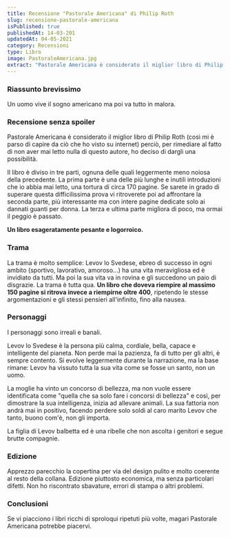 ```yaml
---
title: Recensione "Pastorale Americana" di Philip Roth
slug: recensione-pastorale-americana
isPublished: true
publishedAt: 14-03-201
updatedAt: 04-05-2021 
category: Recensioni
type: Libro
image: PastoraleAmericana.jpg
extract: "Pastorale Americana è considerato il miglior libro di Philip Roth (così mi è parso di capire da ciò che ho visto su internet) perciò, per rimediare al fatto di non aver mai letto nulla di questo autore, ho deciso di dargli una possibilità. Il libro è diviso in tre parti, ognuna delle quali leggermente meno noiosa della precedente. La prima parte è una delle più lunghe e inutili introduzioni che io abbia mai letto, una tortura di circa 170 pagine. Se sarete in grado di superare questa difficilissima prova vi ritroverete poi ad affrontare la seconda parte, più interessante ma con intere pagine dedicate solo ai dannati guanti per donna. La terza e ultima parte migliora di poco, ma ormai il peggio è passato."
---
```


<Book slug="pastorale-americana" />

### Riassunto brevissimo

Un uomo vive il sogno americano ma poi va tutto in malora.

### Recensione senza spoiler

Pastorale Americana è considerato il miglior libro di Philip Roth (così mi è parso di capire da ciò che ho visto su internet) perciò, per rimediare al fatto di non aver mai letto nulla di questo autore, ho deciso di dargli una possibilità.

Il libro è diviso in tre parti, ognuna delle quali leggermente meno noiosa della precedente. La prima parte è una delle più lunghe e inutili introduzioni che io abbia mai letto, una tortura di circa 170 pagine. Se sarete in grado di superare questa difficilissima prova vi ritroverete poi ad affrontare la seconda parte, più interessante ma con intere pagine dedicate solo ai dannati guanti per donna. La terza e ultima parte migliora di poco, ma ormai il peggio è passato.

**Un libro esageratamente pesante e logorroico.**

### Trama

La trama è molto semplice: Levov lo Svedese, ebreo di successo in ogni ambito (sportivo, lavorativo, amoroso...) ha una vita meravigliosa ed è invidiato da tutti. Ma poi la sua vita va in rovina e gli succedono un paio di disgrazie. La trama è tutta qua. **Un libro che doveva riempire al massimo 150 pagine si ritrova invece a riempirne oltre 400**, ripetendo le stesse argomentazioni e gli stessi pensieri all'infinito, fino alla nausea.

### Personaggi

I personaggi sono irreali e banali.

Levov lo Svedese è la persona più calma, cordiale, bella, capace e intelligente del pianeta. Non perde mai la pazienza, fa di tutto per gli altri, è sempre contento. Si evolve leggermente durante la narrazione, ma la base rimane: Levov ha vissuto tutta la sua vita come se fosse un santo, non un uomo.

La moglie ha vinto un concorso di bellezza, ma non vuole essere identificata come "quella che sa solo fare i concorsi di bellezza" e così, per dimostrare la sua intelligenza, inizia ad allevare animali. La sua fattoria non andrà mai in positivo, facendo perdere solo soldi al caro marito Levov che tanto, buono com'è, non gli importa.

La figlia di Levov balbetta ed è una ribelle che non ascolta i genitori e segue brutte compagnie.

### Edizione

Apprezzo parecchio la copertina per via del design pulito e molto coerente al resto della collana. Edizione piuttosto economica, ma senza particolari difetti. Non ho riscontrato sbavature, errori di stampa o altri problemi.

### Conclusioni

Se vi piacciono i libri ricchi di sproloqui ripetuti più volte, magari Pastorale Americana potrebbe piacervi.